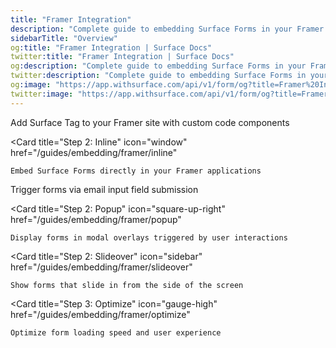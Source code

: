 ```yaml
---
title: "Framer Integration"
description: "Complete guide to embedding Surface Forms in your Framer site"
sidebarTitle: "Overview"
og:title: "Framer Integration | Surface Docs"
twitter:title: "Framer Integration | Surface Docs"
og:description: "Complete guide to embedding Surface Forms in your Framer site"
twitter:description: "Complete guide to embedding Surface Forms in your Framer site"
og:image: "https://app.withsurface.com/api/v1/form/og?title=Framer%20Integration"
twitter:image: "https://app.withsurface.com/api/v1/form/og?title=Framer%20Integration"
---
```



<CardGroup cols={2}>
  <Card
    title="Step 1: Embed Surface Tag"
    icon="code"
    href="/guides/embedding/framer/embedding"
  >
    Add Surface Tag to your Framer site with custom code components
  </Card>

  <Card
    title="Step 2: Inline"
    icon="window"
    href="/guides/embedding/framer/inline"
  >
    Embed Surface Forms directly in your Framer applications
  </Card>

  <Card icon="envelope" title="Step 2: Email Input Field Trigger" href="/guides/embedding/framer/input-field">
    Trigger forms via email input field submission
  </Card>

  <Card
    title="Step 2: Popup"
    icon="square-up-right"
    href="/guides/embedding/framer/popup"
  >
    Display forms in modal overlays triggered by user interactions
  </Card>

  <Card
    title="Step 2: Slideover"
    icon="sidebar"
    href="/guides/embedding/framer/slideover"
  >
    Show forms that slide in from the side of the screen
  </Card>

  <Card
    title="Step 3: Optimize"
    icon="gauge-high"
    href="/guides/embedding/framer/optimize"
  >
    Optimize form loading speed and user experience
  </Card>
</CardGroup>
